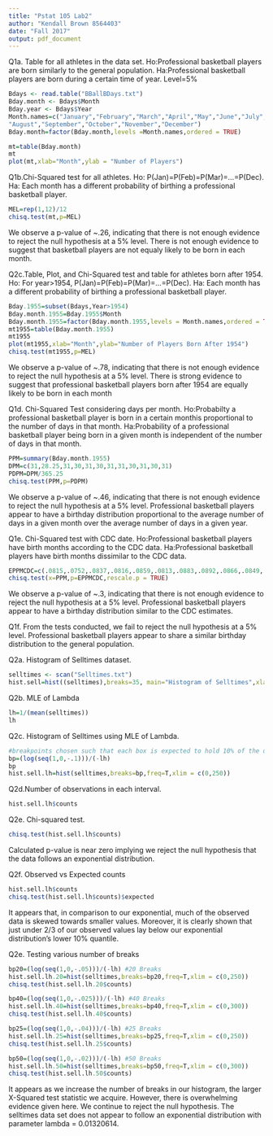 ---
title: "Pstat 105 Lab2"
author: "Kendall Brown 8564403"
date: "Fall 2017"
output: pdf_document
---
Q1a. Table for all athletes in the data set.
Ho:Professional basketball players are born similarly to the general population.
Ha:Professional basketball players are born during a certain time of year.
Level=5%
```{r}
Bdays <- read.table("BBallBDays.txt")
Bday.month <- Bdays$Month
Bday.year <- Bdays$Year
Month.names=c("January","February","March","April","May","June","July",
"August","September","October","November","December")
Bday.month=factor(Bday.month,levels =Month.names,ordered = TRUE)
```

```{r}
mt=table(Bday.month)
mt
plot(mt,xlab="Month",ylab = "Number of Players")
```

Q1b.Chi-Squared test for all athletes. 
Ho: P(Jan)=P(Feb)=P(Mar)=...=P(Dec).
Ha: Each month has a different probability of birthing a professional basketball player.
```{r}
MEL=rep(1,12)/12
chisq.test(mt,p=MEL)
```
We observe a p-value of ~.26, indicating that there is not enough evidence to reject the null hypothesis at a 5% level.
There is not enough evidence to suggest that basketball players are not equaly likely to be born in each month.

Q2c.Table, Plot, and Chi-Squared test and table for athletes born after 1954.
Ho: For year>1954, P(Jan)=P(Feb)=P(Mar)=...=P(Dec).
Ha: Each month has a different probability of birthing a professional basketball player.
```{r}
Bday.1955=subset(Bdays,Year>1954)
Bday.month.1955=Bday.1955$Month
Bday.month.1955=factor(Bday.month.1955,levels = Month.names,ordered = TRUE)
mt1955=table(Bday.month.1955)
mt1955
plot(mt1955,xlab="Month",ylab="Number of Players Born After 1954")
chisq.test(mt1955,p=MEL)
```
We observe a p-value of ~.78, indicating that there is not enough evidence to reject the null hypothesis at a 5% level.
There is strong evidence to suggest that professional basketball players born after 1954 are equally likely to be born in each month  

Q1d. Chi-Squared Test considering days per month. 
Ho:Probabilty a professional basketball player is born in a certain monthis proportional to the number of days in that month.
Ha:Probability of a professional basketball player being born in a given month is independent of the number of days in that month.
```{r}
PPM=summary(Bday.month.1955)
DPM=c(31,28.25,31,30,31,30,31,31,30,31,30,31)
PDPM=DPM/365.25
chisq.test(PPM,p=PDPM)
```
We observe a p-value of ~.46, indicating that there is not enough evidence to reject the null hypothesis at a 5% level.
Professional basketball players appear to have a birthday distribution proportional to the average number of days in a given month over the average number of days in a given year.

Q1e. Chi-Squared test with CDC date.
Ho:Professional basketball players have birth months according to the CDC data.
Ha:Professional basketball players have birth months dissimilar to the CDC data.
```{r}
EPPMCDC=c(.0815,.0752,.0837,.0816,.0859,.0813,.0883,.0892,.0866,.0849,.0787,.0830)
chisq.test(x=PPM,p=EPPMCDC,rescale.p = TRUE)
```
We observe a p-value of ~.3, indicating that there is not enough evidence to reject the null hypothesis at a 5% level.
Professional basketball players appear to have a birthday distribution similar to the CDC estimates.

Q1f. From the tests conducted, we fail to reject the null hypothesis at a 5% level. Professional basketball players appear to share a similar birthday distribution to the general population.

Q2a. Histogram of Selltimes dataset.
```{r}
selltimes <- scan("Selltimes.txt")
hist.sell=hist((selltimes),breaks=35, main="Histogram of Selltimes",xlab = "Selltimes")
```

Q2b. MLE of Lambda
```{r}
lh=1/(mean(selltimes))
lh
```

Q2c. Histogram of Selltimes using MLE of Lambda.
```{r, message=FALSE, warning=FALSE}
#breakpoints chosen such that each box is expected to hold 10% of the data
bp=(log(seq(1,0,-.1)))/(-lh) 
bp
hist.sell.lh=hist(selltimes,breaks=bp,freq=T,xlim = c(0,250))
```

Q2d.Number of observations in each interval.
```{r}
hist.sell.lh$counts
```

Q2e. Chi-squared test.
```{r}
chisq.test(hist.sell.lh$counts)
```
Calculated p-value is near zero implying we reject the null hypothesis that the data follows an exponential distribution.

Q2f. Observed vs Expected counts
```{r}
hist.sell.lh$counts
chisq.test(hist.sell.lh$counts)$expected
```

It appears that, in comparison to our exponential, much of the observed data is skewed towards smaller values. Moreover, it is clearly shown that just under 2/3 of our observed values lay below our exponential distribution's lower 10% quantile.

Q2e. Testing various number of breaks
```{r, message=FALSE, warning=FALSE}
bp20=(log(seq(1,0,-.05)))/(-lh) #20 Breaks
hist.sell.lh.20=hist(selltimes,breaks=bp20,freq=T,xlim = c(0,250))
chisq.test(hist.sell.lh.20$counts)

bp40=(log(seq(1,0,-.025)))/(-lh) #40 Breaks
hist.sell.lh.40=hist(selltimes,breaks=bp40,freq=T,xlim = c(0,300))
chisq.test(hist.sell.lh.40$counts)

bp25=(log(seq(1,0,-.04)))/(-lh) #25 Breaks
hist.sell.lh.25=hist(selltimes,breaks=bp25,freq=T,xlim = c(0,250))
chisq.test(hist.sell.lh.25$counts)

bp50=(log(seq(1,0,-.02)))/(-lh) #50 Breaks
hist.sell.lh.50=hist(selltimes,breaks=bp50,freq=T,xlim = c(0,300))
chisq.test(hist.sell.lh.50$counts)
```
It appears as we increase the number of breaks in our histogram, the larger X-Squared test statistic we acquire. However, there is overwhelming evidence given here. We continue to reject the null hypothesis. The selltimes data set does not appear to follow an exponential distribution with parameter lambda = 0.01320614.





